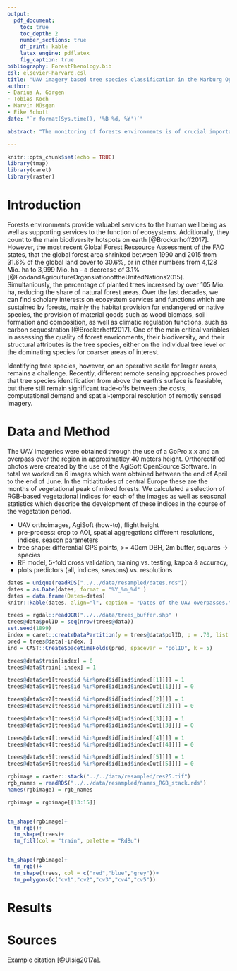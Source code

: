 ```yaml
---
output: 
  pdf_document:
    toc: true
    toc_depth: 2
    number_sections: true
    df_print: kable
    latex_engine: pdflatex
    fig_caption: true
bibliography: ForestPhenology.bib
csl: elsevier-harvard.csl
title: "UAV imagery based tree species classification in the Marburg OpenForest"
author: 
- Darius A. Görgen
- Tobias Koch
- Marvin Müsgen
- Eike Schott
date: "`r format(Sys.time(), '%B %d, %Y')`"

abstract: "The monitoring of forests environments is of crucial importance since they serve as natural habitats and constitute a main source of biological diversity. Yet, it is very costly and labor intensive to monitor forests by traditional means. Recently, there have been several attempts to use UAV-borne imagery in forest monitoring since these images can be obtained at low cost and can come with both, high spatial and temporal resolution which enable scientists and practitioners to comprehensively monitor forest environments. Tree species identification is primary interest, since the identification of species allows to draw conclusions about the structure and biodiversity in given areas of a forest. When using simple RGB images, species classification still remains a challenge. In this paper we present our results of an experiment exploring the influence of spatial resolution of RGB imagery, artificially derived vegetation indices as well as seasonal parameters on the accuracy of tree species classification within the Marburg OpenForest. We used a resolution of 5 cm, 10 cm, 15 cm, and 25 cm in a forwar-feature-selection based on the RandomForest classification algorithm. Additionally we tested the obtained accuracy when only mono-temporal or multi-temporal variables are included as well as both types of variables. Our results show that ..."

---
```


```r
knitr::opts_chunk$set(echo = TRUE)
library(tmap)
library(caret)
library(raster)
```

# Introduction

Forests environments provide valuabel services to the human well being as well as 
supporting services to the function of ecosystems. Additionally, they count to 
the main biodiversity hotspots on earth [@Brockerhoff2017]. However, the most recent
Global Forest Ressource Assessment of the FAO states, that the global forest area
shrinked between 1990 and 2015 from 31.6% of the global land cover to 30.6%, or in 
other numbers from 4,128 Mio. ha to 3,999 Mio. ha - a decrease of 3.1% [@FoodandAgricultureOrgansiationoftheUnitedNations2015].
Simultaniously, the percentage of planted trees increased by over 105 Mio. ha, 
reducing the share of natural forest areas. Over the last decades, we can find 
scholary interests on ecosystem services and functions which are sustained by forests,
mainly the habitat provision for endangered or native species, the provision of 
material goods such as wood biomass, soil formation and composition, as well as 
climatic regulation functions, such as carbon sequestration [@Brockerhoff2017].
One of the main critical variables in assessing the quality of forest envrionments,
their biodiversity, and their structural attributes is the tree species, either on
the individual tree level or the dominating species for coarser areas of interest. 

Identifying tree species, however, on an operative scale for larger areas, remains a challenge.
Recently, different remote sensing approaches proved that tree species identification
from above the earth's surface is feasiable, but there still remain significant 
trade-offs between the costs, computational demand and spatial-temporal resolution of
remotly sensed imagery.


# Data and Method

The UAV imageries were obtained through the use of a GoPro x.x and an overpass over the region
in approximatley 40 meters height. Orthorectified photos were created by the use of the
AgiSoft OpenSource Software. In total we worked on 6 images which were obtained between the end of April to 
the end of June. In the mitlatitudes of central Europe these are the months of vegetational
peak of mixed forests. We calculated a selection of RGB-based vegetational indices for each
of the images as well as seasonal statistics which describe the development of these indices
in the course of the vegetation period.

- UAV orthoimages, AgiSoft (how-to), flight height
- pre-process: crop to AOI, spatial aggregations different resolutions, indices, season parameters
- tree shape: differential GPS points, >= 40cm DBH, 2m buffer, squares -> species
- RF model, 5-fold cross validation, training vs. testing, kappa & accuracy,
- plots predictors (all, indices, seasons) vs. resolutions 


```r
dates = unique(readRDS("../../data/resampled/dates.rds"))
dates = as.Date(dates, format = "%Y_%m_%d" )
dates = data.frame(Dates=dates)
knitr::kable(dates, align="l", caption = "Dates of the UAV overpasses.",)

```
```r
trees = rgdal::readOGR("../../data/trees_buffer.shp" )
trees@data$polID = seq(nrow(trees@data))
set.seed(1899)
index = caret::createDataPartition(y = trees@data$polID, p = .70, list = FALSE)
pred = trees@data[-index, ]
ind = CAST::CreateSpacetimeFolds(pred, spacevar = "polID", k = 5)

trees@data$train[index] = 0
trees@data$train[-index] = 1

trees@data$cv1[trees$id %in%pred$id[ind$index[[1]]]] = 1
trees@data$cv1[trees$id %in%pred$id[ind$indexOut[[1]]]] = 0

trees@data$cv2[trees$id %in%pred$id[ind$index[[2]]]] = 1
trees@data$cv2[trees$id %in%pred$id[ind$indexOut[[2]]]] = 0

trees@data$cv3[trees$id %in%pred$id[ind$index[[3]]]] = 1
trees@data$cv3[trees$id %in%pred$id[ind$indexOut[[3]]]] = 0

trees@data$cv4[trees$id %in%pred$id[ind$index[[4]]]] = 1
trees@data$cv4[trees$id %in%pred$id[ind$indexOut[[4]]]] = 0

trees@data$cv5[trees$id %in%pred$id[ind$index[[5]]]] = 1
trees@data$cv5[trees$id %in%pred$id[ind$indexOut[[5]]]] = 0

rgbimage = raster::stack("../../data/resampled/res25.tif")
rgb_names = readRDS("../../data/resampled/names_RGB_stack.rds")
names(rgbimage) = rgb_names 

rgbimage = rgbimage[[13:15]]


tm_shape(rgbimage)+
  tm_rgb()+
  tm_shape(trees)+
  tm_fill(col = "train", palette = "RdBu")


tm_shape(rgbimage)+
  tm_rgb()+
  tm_shape(trees, col = c("red","blue","grey"))+
  tm_polygons(c("cv1","cv2","cv3","cv4","cv5"))

```

# Results


# Sources
Example citation [@Ulsig2017a].


